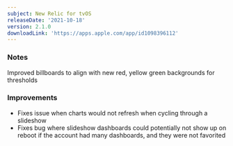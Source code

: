 ```yaml
---
subject: New Relic for tvOS
releaseDate: '2021-10-18'
version: 2.1.0
downloadLink: 'https://apps.apple.com/app/id1098396112'
---
```


### Notes

Improved billboards to align with new red, yellow green backgrounds for thresholds

### Improvements

* Fixes issue when charts would not refresh when cycling through a slideshow
* Fixes bug where slideshow dashboards could potentially not show up on reboot if the account had many dashboards, and they were not favorited

